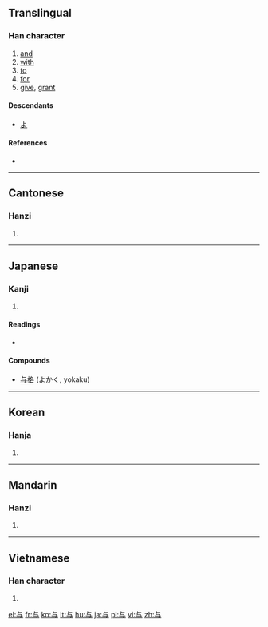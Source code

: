 {{zh-forms|[[与]]|[[與]]}}
==Translingual==

===Han character===
{{Han char|rn=1|rad=一|as=03|sn=4|four=2140<sub>7</sub>|canj=卜尸一 (YSM)}}

# [[and]]
# [[with]]
# [[to]]
# [[for]]
# [[give]], [[grant]]

====Descendants====
* [[よ]]

====References====
* {{Han ref|kx=0077.010|dkj=00020|dj=0154.010|hdz=10005.030|uh=4E0E|ud=19982|bh=C94F|bd=51535}}

----

==Cantonese==

===Hanzi===
{{yue-hanzi|jyut=jyu5|y=yu4, yu5 yu6|tra=與}}

# {{defn|Cantonese|sort=一03}}

----

==Japanese==

===Kanji===
{{ja-kanji|grade=c|rs=一03}}

# {{defn|Japanese|sort=一03}}

====Readings====
* {{ja-readings|on=[[よ]] (yo)|kun=[[あたえる]] (ataeru), [[くみする]] (kumisuru), [[ともに]] (tomoni), [[あづかる]] (azukaru) }}

====Compounds====
* [[与格]] (よかく, yokaku)

----

==Korean==

===Hanja===
{{ko-hanja|hangeul=[[여]]|rv=yeo|mr=yŏ}}

# {{defn|Korean|sort=一03}}

----

==Mandarin==

===Hanzi===
{{cmn-hanzi|tra=與|pin=[[yú]] ([[yu2]]), [[yǔ]] ([[yu3]]), [[yù]] ([[yu4]])|wg=yü<sup>2</sup>, yü<sup>3</sup>, yü<sup>4</sup>}}

# {{defn|Mandarin|sort=一03}}

----

==Vietnamese==

===Han character===
{{vi-hantu|[[dữ]], [[dự]], [[đử]]|rs=一03}}

# {{defn|Vietnamese|sort=一03}}

[[el:与]]
[[fr:与]]
[[ko:与]]
[[lt:与]]
[[hu:与]]
[[ja:与]]
[[pl:与]]
[[vi:与]]
[[zh:与]]